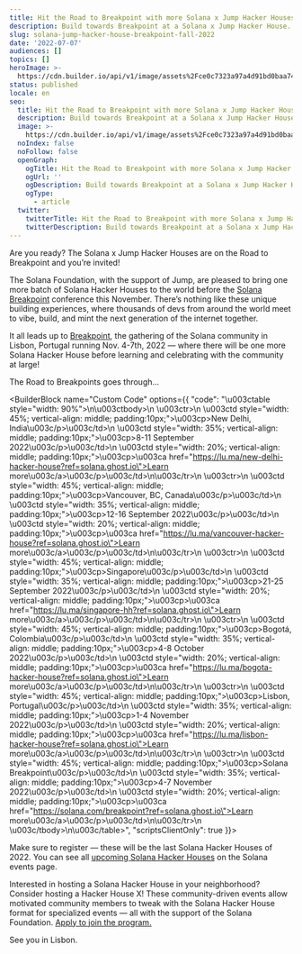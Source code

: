 ```yaml
---
title: Hit the Road to Breakpoint with more Solana x Jump Hacker Houses
description: Build towards Breakpoint at a Solana x Jump Hacker House.
slug: solana-jump-hacker-house-breakpoint-fall-2022
date: '2022-07-07'
audiences: []
topics: []
heroImage: >-
  https://cdn.builder.io/api/v1/image/assets%2Fce0c7323a97a4d91bd0baa7490ec9139%2Fbb5fa385dc5d495e9ab1801068be6951
status: published
locale: en
seo:
  title: Hit the Road to Breakpoint with more Solana x Jump Hacker Houses
  description: Build towards Breakpoint at a Solana x Jump Hacker House.
  image: >-
    https://cdn.builder.io/api/v1/image/assets%2Fce0c7323a97a4d91bd0baa7490ec9139%2Fbb5fa385dc5d495e9ab1801068be6951
  noIndex: false
  noFollow: false
  openGraph:
    ogTitle: Hit the Road to Breakpoint with more Solana x Jump Hacker Houses
    ogUrl: ''
    ogDescription: Build towards Breakpoint at a Solana x Jump Hacker House.
    ogType:
      - article
  twitter:
    twitterTitle: Hit the Road to Breakpoint with more Solana x Jump Hacker Houses
    twitterDescription: Build towards Breakpoint at a Solana x Jump Hacker House.
---
```


Are you ready? The Solana x Jump Hacker Houses are on the Road to Breakpoint and you’re invited!

The Solana Foundation, with the support of Jump, are pleased to bring one more batch of Solana Hacker Houses to the world before the [Solana Breakpoint](https://solana.com/breakpoint?ref=solana.ghost.io) conference this November. There’s nothing like these unique building experiences, where thousands of devs from around the world meet to vibe, build, and mint the next generation of the internet together.

It all leads up to [Breakpoint](https://solana.com/breakpoint?ref=solana.ghost.io), the gathering of the Solana community in Lisbon, Portugal running Nov. 4-7th, 2022 — where there will be one more Solana Hacker House before learning and celebrating with the community at large!

The Road to Breakpoints goes through...

<BuilderBlock name="Custom Code" options={{
  "code": "\u003ctable style=\"width: 90%\">\n\u003ctbody>\n    \u003ctr>\n    \u003ctd style=\"width: 45%; vertical-align: middle; padding:10px;\">\u003cp>New Delhi, India\u003c/p>\u003c/td>\n    \u003ctd style=\"width: 35%; vertical-align: middle; padding:10px;\">\u003cp>8-11 September 2022\u003c/p>\u003c/td>\n    \u003ctd style=\"width: 20%; vertical-align: middle; padding:10px;\">\u003cp>\u003ca href=\"https://lu.ma/new-delhi-hacker-house?ref=solana.ghost.io\">Learn more\u003c/a>\u003c/p>\u003c/td>\n\u003c/tr>\n    \u003ctr>\n    \u003ctd style=\"width: 45%; vertical-align: middle; padding:10px;\">\u003cp>Vancouver, BC, Canada\u003c/p>\u003c/td>\n    \u003ctd style=\"width: 35%; vertical-align: middle; padding:10px;\">\u003cp>12-16 September 2022\u003c/p>\u003c/td>\n    \u003ctd style=\"width: 20%; vertical-align: middle; padding:10px;\">\u003cp>\u003ca href=\"https://lu.ma/vancouver-hacker-house?ref=solana.ghost.io\">Learn more\u003c/a>\u003c/p>\u003c/td>\n\u003c/tr>\n    \u003ctr>\n    \u003ctd style=\"width: 45%; vertical-align: middle; padding:10px;\">\u003cp>Singapore\u003c/p>\u003c/td>\n    \u003ctd style=\"width: 35%; vertical-align: middle; padding:10px;\">\u003cp>21-25 September 2022\u003c/p>\u003c/td>\n    \u003ctd style=\"width: 20%; vertical-align: middle; padding:10px;\">\u003cp>\u003ca href=\"https://lu.ma/singapore-hh?ref=solana.ghost.io\">Learn more\u003c/a>\u003c/p>\u003c/td>\n\u003c/tr>\n    \u003ctr>\n    \u003ctd style=\"width: 45%; vertical-align: middle; padding:10px;\">\u003cp>Bogotá, Colombia\u003c/p>\u003c/td>\n    \u003ctd style=\"width: 35%; vertical-align: middle; padding:10px;\">\u003cp>4-8 October 2022\u003c/p>\u003c/td>\n    \u003ctd style=\"width: 20%; vertical-align: middle; padding:10px;\">\u003cp>\u003ca href=\"https://lu.ma/bogota-hacker-house?ref=solana.ghost.io\">Learn more\u003c/a>\u003c/p>\u003c/td>\n\u003c/tr>\n    \u003ctr>\n    \u003ctd style=\"width: 45%; vertical-align: middle; padding:10px;\">\u003cp>Lisbon, Portugal\u003c/p>\u003c/td>\n    \u003ctd style=\"width: 35%; vertical-align: middle; padding:10px;\">\u003cp>1-4 November 2022\u003c/p>\u003c/td>\n    \u003ctd style=\"width: 20%; vertical-align: middle; padding:10px;\">\u003cp>\u003ca href=\"https://lu.ma/lisbon-hacker-house?ref=solana.ghost.io\">Learn more\u003c/a>\u003c/p>\u003c/td>\n\u003c/tr>\n      \u003ctr>\n    \u003ctd style=\"width: 45%; vertical-align: middle; padding:10px;\">\u003cp>Solana Breakpoint\u003c/p>\u003c/td>\n    \u003ctd style=\"width: 35%; vertical-align: middle; padding:10px;\">\u003cp>4-7 November 2022\u003c/p>\u003c/td>\n    \u003ctd style=\"width: 20%; vertical-align: middle; padding:10px;\">\u003cp>\u003ca href=\"https://solana.com/breakpoint?ref=solana.ghost.io\">Learn more\u003c/a>\u003c/p>\u003c/td>\n\u003c/tr>\n    \u003c/tbody>\n\u003c/table>",
  "scriptsClientOnly": true
}}>

</BuilderBlock>

Make sure to register — these will be the last Solana Hacker Houses of 2022. You can see all [upcoming Solana Hacker Houses](https://solana.com/events?ref=solana.ghost.io) on the Solana events page.

Interested in hosting a Solana Hacker House in your neighborhood? Consider hosting a Hacker House X! These community-driven events allow motivated community members to tweak with the Solana Hacker House format for specialized events — all with the support of the Solana Foundation. [Apply to join the program.](https://solanalabs.typeform.com/hackerhouseX?ref=solana.ghost.io)

See you in Lisbon.
